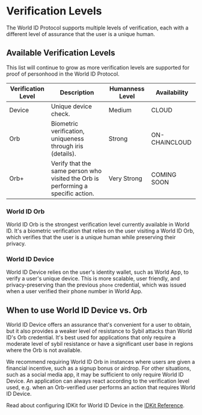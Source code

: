 
# Verification Levels

The World ID Protocol supports multiple levels of verification, each with a different level of assurance that the user is a unique human. 

## Available Verification Levels

This list will continue to grow as more verification levels are supported for proof of personhood in the World ID Protocol.

<table>
  <thead>
    <tr>
      <th>Verification Level</th>
      <th>Description</th>
      <th>Humanness Level</th>
      <th>Availability</th>
    </tr>
  </thead>
  <tbody>
    <tr>
      <td className="flex items-center"><img src="/icons/credential-phone.svg" alt="" className="h-8 w-8 m-0 mr-2" />Device</td>
      <td className="align-middle">Unique device check.</td>
      <td className="align-middle">Medium</td>
      <td className="align-middle"><Tag color="sky">CLOUD</Tag></td>
    </tr>
    <tr>
      <td className="align-middle"><img src="/icons/credential-orb.svg" alt="" className="h-8 w-8 m-0 mr-2 inline" />Orb</td>
      <td className="align-middle">Biometric verification, uniqueness through iris (<Link href="https://worldcoin.org/blog/engineering/opening-orb-look-inside-worldcoin-biometric-imaging-device">details</Link>).</td>
      <td className="align-middle">Strong</td>
      <td className="align-middle"><Tag>ON-CHAIN</Tag><Tag color="sky">CLOUD</Tag></td>
    </tr>
    <tr>
      <td className="flex items-center"><img src="/icons/credential-face.svg" alt="" className="h-8 w-8 m-0 mr-2" />Orb+</td>
      <td className="align-middle">Verify that the same person who visited the Orb is performing a specific action.</td>
      <td className="align-middle">Very Strong</td>
      <td className="align-middle"><Tag color="zinc">COMING SOON</Tag></td>
    </tr>
  </tbody>
</table>

### World ID Orb

World ID Orb is the strongest verification level currently available in World ID. It's a biometric verification that relies on the user visiting a World ID Orb, which verifies that the user is a unique human while preserving their privacy.

### World ID Device

World ID Device relies on the user's identity wallet, such as World App, to verify a user's unique device. This is more scalable, user friendly, and privacy-preserving than the previous `phone` credential, which was issued when a user verified their phone number in World App.

## When to use World ID Device vs. Orb

World ID Device offers an assurance that's convenient for a user to obtain, but it also provides a weaker level of resistance to Sybil attacks than World ID's Orb credential. It's best used for applications that only require a moderate level of sybil resistance or have a significant user base in regions where the Orb is not available.

We recommend requiring World ID Orb in instances where users are given a financial incentive, such as a signup bonus or airdrop. For other situations, such as a social media app, it may be sufficient to only require World ID Device. An application can always react according to the verification level used, e.g. when an Orb-verified user performs an action that requires World ID Device.

<Note>Read about configuring IDKit for World ID Device in the [IDKit Reference](/reference/idkit/).</Note>
